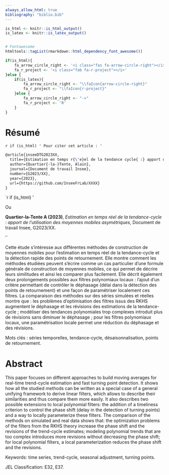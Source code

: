 ```yaml
--- 
always_allow_html: true
bibliography: "biblio.bib"
---
```



```r
is_html <- knitr::is_html_output()
is_latex <- knitr::is_latex_output()


# Fontawesome
htmltools::tagList(rmarkdown::html_dependency_font_awesome())

if(is_html){
    fa_arrow_circle_right <- '<i class="fas fa-arrow-circle-right"></i>'
    fa_r_project <- '<i class="fab fa-r-project"></i>'
}else {
    if(is_latex){
        fa_arrow_circle_right <- "\\faIcon{arrow-circle-right}"
        fa_r_project <- "\\faIcon{r-project}"
    }else {
        fa_arrow_circle_right <- "->"
        fa_r_project <- 'R'
    }
}
```

\thispagestyle{fancy}


# Résumé {-}



`r if (is_html) '
Pour citer cet article :
'`

```tikz
@article{inseeDTG2023XX,
  title={Estimation en temps r{\'e}el de la tendance cycle{ :} apport de l’utilisation de moyennes mobiles asym{\'e}triques},
  author={Quartier{-la-}Tente, Alain},
  journal={Document de travail Insee},
  number={G2023/XX},
  year={2023},
  url={https://github.com/InseeFrLab/XXXX}
}
```


`r if (is_html) '

Ou 

**Quartier-la-Tente A (2023)**, *Estimation en temps réel de la tendance-cycle : apport de l’utilisation des moyennes mobiles asymétriques*, Document de travail Insee, G2023/XX.

'`


:::: {.abstract}
Cette étude s'intéresse aux différentes méthodes de construction de moyennes mobiles pour l'estimation en temps réel de la tendance-cycle et la détection rapide des points de retournement.
Elle montre comment les méthodes étudiées peuvent s'écrire comme un cas particulier d'une formule générale de construction de moyennes mobiles, ce qui permet de décrire leurs similitudes et ainsi les comparer plus facilement.
Elle décrit également deux prolongements possibles aux filtres polynomiaux locaux : l'ajout d'un critère permettant de contrôler le déphasage (délai dans la détection des points de retournement) et une façon de paramétriser localement ces filtres. 
La comparaison des méthodes sur des séries simulées et réelles montre que : les problèmes d'optimisation des filtres issus des RKHS augmentent le déphasage et les révisions des estimations de la tendance-cycle ;
modéliser des tendances polynomiales trop complexes introduit plus de révisions sans diminuer le déphasage ;
pour les filtres polynomiaux locaux, une paramétrisation locale permet une réduction du déphasage et des révisions.

Mots clés : séries temporelles, tendance-cycle, désaisonnalisation, points de retournement.
::::

# Abstract {-}

:::: {.abstract}
This paper focuses on different approaches to build moving averages for real-time trend-cycle estimation and fast turning point detection.
It shows how all the studied methods can be written as a special case of a general unifying framework to derive linear filters, which allows to describe their similarities and thus compare them more easily.
It also describes two possible extensions to local polynomial filters: the addition of a timeliness criterion to control the phase shift (delay in the detection of turning points) and a way to locally parameterize these filters.
The comparison of the methods on simulated and real data shows that: the optimization problems of the filters from the RKHS theory increase the phase shift and the revisions of the trend-cycle estimates;
modeling polynomial trends that are too complex introduces more revisions without decreasing the phase shift;
for local polynomial filters, a local parameterization reduces the phase shift and the revisions.

Keywords: time series, trend-cycle, seasonal adjustment, turning points.
::::

JEL Classification: E32, E37.

\newpage
